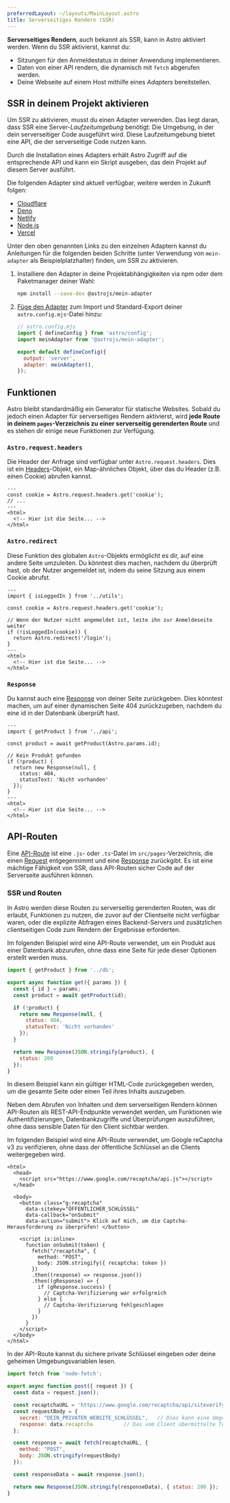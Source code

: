 ```yaml
---
preferredLayout: ~/layouts/MainLayout.astro
title: Serverseitiges Rendern (SSR)
---
```


**Serverseitiges Rendern**, auch bekannt als SSR, kann in Astro aktiviert werden. Wenn du SSR aktivierst, kannst du:

- Sitzungen für den Anmeldestatus in deiner Anwendung implementieren.
- Daten von einer API rendern, die dynamisch mit `fetch` abgerufen werden.
- Deine Webseite auf einem Host mithilfe eines *Adapters* bereitstellen.

## SSR in deinem Projekt aktivieren

Um SSR zu aktivieren, musst du einen Adapter verwenden. Das liegt daran, dass SSR eine Server-_Laufzeitumgebung_ benötigt: Die Umgebung, in der dein serverseitiger Code ausgeführt wird. Diese Laufzeitumgebung bietet eine API, die der serverseitige Code nutzen kann.

Durch die Installation eines Adapters erhält Astro Zugriff auf die entsprechende API und kann ein Skript ausgeben, das dein Projekt auf diesem Server ausführt.

Die folgenden Adapter sind aktuell verfügbar, weitere werden in Zukunft folgen:

- [Cloudflare](/de/guides/integrations-guide/cloudflare/)
- [Deno](/de/guides/integrations-guide/deno/)
- [Netlify](/de/guides/integrations-guide/netlify/)
- [Node.js](/de/guides/integrations-guide/node/)
- [Vercel](/de/guides/integrations-guide/vercel/)

Unter den oben genannten Links zu den einzelnen Adaptern kannst du Anleitungen für die folgenden beiden Schritte (unter Verwendung von `mein-adapter` als Beispielplatzhalter) finden, um SSR zu aktivieren.
1. Installiere den Adapter in deine Projektabhängigkeiten via npm oder dem Paketmanager deiner Wahl:

    ```bash
    npm install --save-dev @astrojs/mein-adapter
    ```
1. [Füge den Adapter](/de/reference/configuration-reference/#adapter) zum Import und Standard-Export deiner `astro.config.mjs`-Datei hinzu:

    ```js ins={3,6-7}
    // astro.config.mjs
    import { defineConfig } from 'astro/config';
    import meinAdapter from '@astrojs/mein-adapter';

    export default defineConfig({
      output: 'server',
      adapter: meinAdapter(),
    });
    ```

## Funktionen

Astro bleibt standardmäßig ein Generator für statische Websites. Sobald du jedoch einen Adapter für serverseitiges Rendern aktivierst, wird **jede Route in deinem `pages`-Verzeichnis zu einer serverseitig gerenderten Route** und es stehen dir einige neue Funktionen zur Verfügung.

### `Astro.request.headers`

Die Header der Anfrage sind verfügbar unter `Astro.request.headers`. Dies ist ein [Headers](https://developer.mozilla.org/en-US/docs/Web/API/Headers)-Objekt, ein Map-ähnliches Objekt, über das du Header (z.B. einen Cookie) abrufen kannst.
```astro title="src/pages/index.astro" {2}
---
const cookie = Astro.request.headers.get('cookie');
// ...
---
<html>
  <!-- Hier ist die Seite... -->
</html>
```

### `Astro.redirect`

Diese Funktion des globalen `Astro`-Objekts ermöglicht es dir, auf eine andere Seite umzuleiten. Du könntest dies machen, nachdem du überprüft hast, ob der Nutzer angemeldet ist, indem du seine Sitzung aus einem Cookie abrufst.

```astro title="src/pages/account.astro" {8}
---
import { isLoggedIn } from '../utils';

const cookie = Astro.request.headers.get('cookie');

// Wenn der Nutzer nicht angemeldet ist, leite ihn zur Anmeldeseite weiter
if (!isLoggedIn(cookie)) {
  return Astro.redirect('/login');
}
---
<html>
  <!-- Hier ist die Seite... -->
</html>
```

### `Response`

Du kannst auch eine [Response](https://developer.mozilla.org/en-US/docs/Web/API/Response) von deiner Seite zurückgeben. Dies könntest machen, um auf einer dynamischen Seite 404 zurückzugeben, nachdem du eine id in der Datenbank überprüft hast.

```astro title="src/pages/[id].astro" {8-11}
---
import { getProduct } from '../api';

const product = await getProduct(Astro.params.id);

// Kein Produkt gefunden
if (!product) {
  return new Response(null, {
    status: 404,
    statusText: 'Nicht vorhanden'
  });
}
---
<html>
  <!-- Hier ist die Seite... -->
</html>
```

## API-Routen

Eine [API-Route](https://medium.com/@rajat_m/what-are-restful-routes-and-how-to-use-them-929129ae7bf6) ist eine `.js`- oder `.ts`-Datei im `src/pages`-Verzeichnis, die einen [Request](https://developer.mozilla.org/en-US/docs/Web/API/Request) entgegennimmt und eine [Response](https://developer.mozilla.org/en-US/docs/Web/API/Response) zurückgibt. Es ist eine mächtige Fähigkeit von SSR, dass API-Routen sicher Code auf der Serverseite ausführen können.

### SSR und Routen

In Astro werden diese Routen zu serverseitig gerenderten Routen, was dir erlaubt, Funktionen zu nutzen, die zuvor auf der Clientseite nicht verfügbar waren, oder die explizite Abfragen eines Backend-Servers und zusätzlichen clientseitigen Code zum Rendern der Ergebnisse erforderten.

Im folgenden Beispiel wird eine API-Route verwendet, um ein Produkt aus einer Datenbank abzurufen, ohne dass eine Seite für jede dieser Optionen erstellt werden muss.

```js title="src/pages/[id].js"
import { getProduct } from '../db';

export async function get({ params }) {
  const { id } = params;
  const product = await getProduct(id);

  if (!product) {
    return new Response(null, {
      status: 404,
      statusText: 'Nicht vorhanden'
    });
  }

  return new Response(JSON.stringify(product), {
    status: 200
  });
}
```

In diesem Beispiel kann ein gültiger HTML-Code zurückgegeben werden, um die gesamte Seite oder einen Teil ihres Inhalts auszugeben.


Neben dem Abrufen von Inhalten und dem serverseitigen Rendern können API-Routen als REST-API-Endpunkte verwendet werden, um Funktionen wie Authentifizierungen, Datenbankzugriffe und Überprüfungen auszuführen, ohne dass sensible Daten für den Client sichtbar werden.

Im folgenden Beispiel wird eine API-Route verwendet, um Google reCaptcha v3 zu verifizieren, ohne dass der öffentliche Schlüssel an die Clients weitergegeben wird.


```astro title="src/pages/index.astro"
<html>
  <head>
    <script src="https://www.google.com/recaptcha/api.js"></script>
  </head>

  <body>
    <button class="g-recaptcha" 
      data-sitekey="ÖFFENTLICHER_SCHLÜSSEL" 
      data-callback="onSubmit" 
      data-action="submit"> Klick auf mich, um die Captcha-Herausforderung zu überprüfen! </button>

    <script is:inline>
      function onSubmit(token) {
        fetch("/recaptcha", {
          method: "POST",
          body: JSON.stringify({ recaptcha: token })
        })
        .then((response) => response.json())
        .then((gResponse) => {
          if (gResponse.success) {
            // Captcha-Verifizierung war erfolgreich
          } else {
            // Captcha-Verifizierung fehlgeschlagen
          }
        })
      }
    </script>
  </body>
</html>
```

In der API-Route kannst du sichere private Schlüssel eingeben oder deine geheimen Umgebungsvariablen lesen.

```js title="src/pages/recaptcha.js"
import fetch from 'node-fetch';

export async function post({ request }) {
  const data = request.json();

  const recaptchaURL = 'https://www.google.com/recaptcha/api/siteverify';
  const requestBody = {
    secret: "DEIN_PRIVATER_WEBSITE_SCHLÜSSEL",   // Dies kann eine Umgebungsvariable sein
    response: data.recaptcha          // Das vom Client übermittelte Token
  };

  const response = await fetch(recaptchaURL, {
    method: "POST",
    body: JSON.stringify(requestBody)
  });

  const responseData = await response.json();

  return new Response(JSON.stringify(responseData), { status: 200 });
}
```
